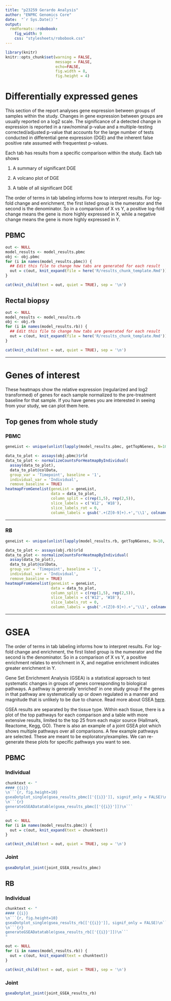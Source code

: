 ```yaml
---
title: "p23259 Gerardo Analysis"
author: "ENPRC Genomics Core"
date:  "`r Sys.Date()`"
output: 
  rmdformats::robobook:
    fig_width: 9
    css: "stylesheets/robobook.css"
---
```


```r
library(knitr)
knitr::opts_chunk$set(warning = FALSE,
                      message = FALSE, 
                      echo=FALSE, 
                      fig.width = 8, 
                      fig.height = 4)
```

# Differentially expressed genes 

This section of the report analyses gene expression between groups of samples within the study. Changes in gene expression between groups are usually reported on a log2 scale. The significance of a detected change in expression is reported in a raw/nominal p-value and a multiple-testing corrected/adjusted p-value that accounts for the large number of tests conducted in differential gene expression (DGE) and the inherent false positive rate assumed with frequentest p-values.

Each tab has results from a specific comparison within the study. Each tab shows 

1. A summary of significant DGE

2. A volcano plot of DGE

3. A table of all significant DGE

The order of terms in tab labeling informs how to interpret results. For log-fold change and enrichment, the first listed group is the numerator and the second is the denominator. So in a comparison of X vs Y, a positive log-fold change means the gene is more highly expressed in X, while a negative change means the gene is more highly expressed in Y. 

## PBMC {.tabset}

```r
out <- NULL
model_results <- model_results.pbmc
obj <- obj.pbmc
for (i in names(model_results.pbmc)) {
  ## Edit this file to change how tabs are generated for each result
  out = c(out, knit_expand(file = here('R/results_chunk_template.Rmd')))
}

cat(knit_child(text = out, quiet = TRUE), sep = '\n')
```

## Rectal biopsy {.tabset}

```r
out <- NULL
model_results <- model_results.rb
obj <- obj.rb
for (i in names(model_results.rb)) {
  ## Edit this file to change how tabs are generated for each result
  out = c(out, knit_expand(file = here('R/results_chunk_template.Rmd')))
}

cat(knit_child(text = out, quiet = TRUE), sep = '\n')
```

***

# Genes of interest {.tabset}

These heatmaps show the relative expression (regularized and log2 transformed) of genes for each sample normalized to the pre-treatment baseline for that sample. If you have genes you are interested in seeing from your study, we can plot them here.

## Top genes from whole study {.tabset}

### PBMC

```r
geneList <- unique(unlist(lapply(model_results.pbmc, getTopNGenes, N=10, direction='equal')))

data_to_plot <- assays(obj.pbmc)$rld
data_to_plot <- normalizeCountsForHeatmapByIndividual(
  assay(data_to_plot),
  data_to_plot@colData,
  group_var = 'Timepoint', baseline = '1', 
  individual_var = 'Individual',
  remove_baseline = TRUE)
heatmapFromGenelist(geneList = geneList, 
                    data = data_to_plot,
                    column_split = c(rep(1,5), rep(2,5)),
                    slice_labels = c('W12', 'W18'),
                    slice_labels_rot = 0, 
                    column_labels = gsub('.+(Z[0-9]+).+','\\1', colnames(data_to_plot)))
```

***

### RB

```r
geneList <- unique(unlist(lapply(model_results.rb, getTopNGenes, N=10, direction='equal')))

data_to_plot <- assays(obj.rb)$rld
data_to_plot <- normalizeCountsForHeatmapByIndividual(
  assay(data_to_plot),
  data_to_plot@colData,
  group_var = 'Timepoint', baseline = '1', 
  individual_var = 'Individual',
  remove_baseline = TRUE)
heatmapFromGenelist(geneList = geneList, 
                    data = data_to_plot,
                    column_split = c(rep(1,5), rep(2,5)),
                    slice_labels = c('W12', 'W18'),
                    slice_labels_rot = 0, 
                    column_labels = gsub('.+(Z[0-9]+).+','\\1', colnames(data_to_plot)))
```

***

# GSEA {.tabset}

The order of terms in tab labeling informs how to interpret results. For log-fold change and enrichment, the first listed group is the numerator and the second is the denominator. So in a comparison of X vs Y, a positive enrichment relates to enrichment in X, and negative enrichment indicates greater enrichment in Y. 

Gene Set Enrichment Analysis (GSEA) is a statistical approach to test systematic changes in groups of genes corresponding to biological pathways. A pathway is generally 'enriched' in one study group if the genes in that pathway are systematically up or down regulated in a manner and magnitude that is unlikely to be due to chance. Read more about GSEA [here](https://www.gsea-msigdb.org/gsea/index.jsp).

GSEA results are separated by the tissue type. Within each tissue, there is a plot
of the top pathways for each comparison and a table with more extensive results, limited
to the top 25 from each major source (Hallmark, Reactome, Kegg, GO). There is 
also an example of a joint GSEA plot which shows multiple pathways over all comparisons.
A few example pathways are selected. These are meant to be exploratory/examples. 
We can re-generate these plots for specific pathways you want to see. 

## PBMC

### Individual {.tabset}

```r
chunktext <- "
#### {{i}}
\n```{r, fig.height=10}
gseaDotplot_single(gsea_results_pbmc[['{{i}}']], signif_only = FALSE)\n```
\n```{r}
generateGSEADatatable(gsea_results_pbmc[['{{i}}']])\n```
"
```

```r
out <- NULL
for (i in names(model_results.pbmc)) {
  out = c(out, knit_expand(text = chunktext))
}

cat(knit_child(text = out, quiet = TRUE), sep = '\n')
```

### Joint

```r
gseaDotplot_joint(joint_GSEA_results_pbmc)
```

## RB

### Individual {.tabset}

```r
chunktext <- "
#### {{i}}
\n```{r, fig.height=10}
gseaDotplot_single(gsea_results_rb[['{{i}}']], signif_only = FALSE)\n```
\n```{r}
generateGSEADatatable(gsea_results_rb[['{{i}}']])\n```
"
```

```r
out <- NULL
for (i in names(model_results.rb)) {
  out = c(out, knit_expand(text = chunktext))
}

cat(knit_child(text = out, quiet = TRUE), sep = '\n')
```

### Joint

```r
gseaDotplot_joint(joint_GSEA_results_rb)
```
